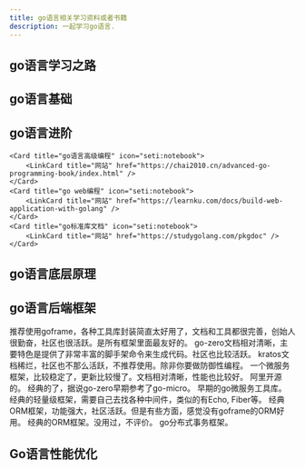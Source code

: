 ```yaml
---
title: go语言相关学习资料或者书籍
description: 一起学习go语言.
---
```



## go语言学习之路

<CardGrid>
    <Card title="go语言学习之路" icon="seti:notebook">
		<LinkCard title="Github" href="https://github.com/yangwenmai/learning-golang" />
	</Card>
</CardGrid>

## go语言基础

<CardGrid>
    <Card title="go语言圣经" icon="seti:notebook">
		<LinkCard title="网站" href="https://golang-china.github.io/gopl-zh/" />
	</Card>
    <Card title="C语言中文网" icon="seti:notebook">
		<LinkCard title="网站" href="https://c.biancheng.net/golang/" />
	</Card>
	<Card title="Go语言精进之路" icon="seti:notebook">
		<LinkCard title="网站" href="https://golang.coding3min.com/" />
	</Card>
	<Card title="TopGoer" icon="seti:notebook">
		<LinkCard title="网站" href="https://www.topgoer.com/" />
	</Card>
</CardGrid>

## go语言进阶

<CardGrid>
    <Card title="Go进阶" icon="seti:notebook">
        <LinkCard title="网站" href="https://zh.mojotv.cn/404#Go%E8%BF%9B%E9%98%B6" />
	</Card>
    <Card title="Mastering Go" icon="seti:notebook">
        <LinkCard title="网站" href="https://wskdsgcf.gitbook.io/mastering-go-zh-cn" />
	</Card>
    <Card title="go语言编程之旅" icon="seti:notebook">
        <LinkCard title="网站" href="https://golang2.eddycjy.com/" />
		<LinkCard title="Github" href="https://github.com/go-programming-tour-book" />
	</Card>
	<Card title="极客兔兔" icon="seti:notebook">
		<LinkCard title="网站" href="https://geektutu.com/" />
        <LinkCard title="Github" href="https://github.com/geektutu/7days-golang" />
	</Card>

    <Card title="go语言高级编程" icon="seti:notebook">
		<LinkCard title="网站" href="https://chai2010.cn/advanced-go-programming-book/index.html" />
	</Card>
    <Card title="go web编程" icon="seti:notebook">
		<LinkCard title="网站" href="https://learnku.com/docs/build-web-application-with-golang" />
	</Card>
    <Card title="go标准库文档" icon="seti:notebook">
		<LinkCard title="网站" href="https://studygolang.com/pkgdoc" />
	</Card>
</CardGrid>

## go语言底层原理

<CardGrid>
    <Card title="go语言原本 By 欧长坤" icon="seti:notebook">
		<LinkCard title="网站" href="https://golang.design/under-the-hood/" />
	</Card>
	<Card title="go语言面试笔试宝典" icon="seti:notebook">
		<LinkCard title="网站" href="https://golang.design/go-questions/" />
	</Card>
    <Card title="go语言设计与实现" icon="seti:notebook">
		<LinkCard title="网站" href="https://draveness.me/golang/" />
	</Card>
</CardGrid>

## go语言后端框架

<CardGrid>
    <Card title="goframe" icon="seti:notebook">
        推荐使用goframe，各种工具库封装简直太好用了，文档和工具都很完善，创始人很勤奋，社区也很活跃。是所有框架里面最友好的。
		<LinkCard title="网站" href="https://goframe.org/" />
        <LinkCard title="Github" href="https://github.com/gogf/gf" />
	</Card>
	<Card title="go-zero" icon="seti:notebook">
		go-zero文档相对清晰，主要特色是提供了非常丰富的脚手架命令来生成代码。社区也比较活跃。
		<LinkCard title="网站" href="https://go-zero.dev/" />
        <LinkCard title="Github" href="https://github.com/zeromicro/go-zero" />
	</Card>
    <Card title="kratos" icon="seti:notebook">
		kratos文档稀烂，社区也不那么活跃，不推荐使用。除非你要做防御性编程。
		<LinkCard title="网站" href="https://go-kratos.dev/docs/" />
        <LinkCard title="Github" href="https://github.com/go-kratos/kratos" />
	</Card>
    <Card title="rpcx" icon="seti:notebook">
		一个微服务框架，比较稳定了，更新比较慢了。文档相对清晰，性能也比较好。
		<LinkCard title="网站" href="https://rpcx.io/" />
        <LinkCard title="Github" href="https://github.com/smallnest/rpcx" />
	</Card>
    <Card title="dubbo-go" icon="seti:notebook">
		阿里开源的。
		<LinkCard title="网站" href="https://dubbo.apache.org/" />
        <LinkCard title="Github" href="https://github.com/apache/dubbo-go" />
	</Card>
    <Card title="go-micro" icon="seti:notebook">
		经典的了，据说go-zero早期参考了go-micro。
		<LinkCard title="网站" href="https://go-micro.dev/" />
        <LinkCard title="Github" href="https://github.com/micro/go-micro" />
	</Card>
 	<Card title="go-kit" icon="seti:notebook">
		早期的go微服务工具库。
		<LinkCard title="网站" href="https://gokit.io/" />
        <LinkCard title="Github" href="https://github.com/go-kit/kit" />
	</Card>
    <Card title="Gin" icon="seti:notebook">
		经典的轻量级框架，需要自己去找各种中间件，类似的有Echo, Fiber等。
		<LinkCard title="网站" href="https://gin-gonic.com/" />
        <LinkCard title="Github" href="https://github.com/gin-gonic/gin" />
	</Card>
    <Card title="Gorm" icon="seti:notebook">
		经典ORM框架，功能强大，社区活跃。但是有些方面，感觉没有goframe的ORM好用。
		<LinkCard title="网站" href="https://gorm.io/" />
        <LinkCard title="Github" href="https://github.com/go-gorm/gorm" />
	</Card>
    <Card title="Xorm" icon="seti:notebook">
		经典的ORM框架。没用过，不评价。
		<LinkCard title="网站" href="https://xorm.io/" />
        <LinkCard title="Github" href="https://gitea.com/xorm/xorm" />
	</Card>
    <Card title="dtm" icon="seti:notebook">
		go分布式事务框架。
		<LinkCard title="网站" href="http://d.dtm.pub/" />
        <LinkCard title="Github" href="https://github.com/dtm-labs/dtm" />
	</Card>
</CardGrid>

## Go语言性能优化

<CardGrid>
    <Card title="go语言性能优化实战(B站视频)" icon="seti:notebook">
		<LinkCard title="视频链接" href="https://www.bilibili.com/video/BV1WU411d7S9" />
	</Card>
</CardGrid>
